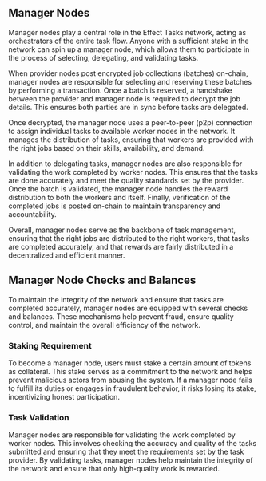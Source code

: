 
## Manager Nodes
Manager nodes play a central role in the Effect Tasks network, acting as orchestrators of the entire task flow. Anyone with a sufficient stake in the network can spin up a manager node, which allows them to participate in the process of selecting, delegating, and validating tasks.

When provider nodes post encrypted job collections (batches) on-chain, manager nodes are responsible for selecting and reserving these batches by performing a transaction. Once a batch is reserved, a handshake between the provider and manager node is required to decrypt the job details. This ensures both parties are in sync before tasks are delegated.

Once decrypted, the manager node uses a peer-to-peer (p2p) connection to assign individual tasks to available worker nodes in the network. It manages the distribution of tasks, ensuring that workers are provided with the right jobs based on their skills, availability, and demand.

In addition to delegating tasks, manager nodes are also responsible for validating the work completed by worker nodes. This ensures that the tasks are done accurately and meet the quality standards set by the provider. Once the batch is validated, the manager node handles the reward distribution to both the workers and itself. Finally, verification of the completed jobs is posted on-chain to maintain transparency and accountability.

Overall, manager nodes serve as the backbone of task management, ensuring that the right jobs are distributed to the right workers, that tasks are completed accurately, and that rewards are fairly distributed in a decentralized and efficient manner.

## Manager Node Checks and Balances
To maintain the integrity of the network and ensure that tasks are completed accurately, manager nodes are equipped with several checks and balances. These mechanisms help prevent fraud, ensure quality control, and maintain the overall efficiency of the network.

### Staking Requirement
To become a manager node, users must stake a certain amount of tokens as collateral. This stake serves as a commitment to the network and helps prevent malicious actors from abusing the system. If a manager node fails to fulfill its duties or engages in fraudulent behavior, it risks losing its stake, incentivizing honest participation.

### Task Validation
Manager nodes are responsible for validating the work completed by worker nodes. This involves checking the accuracy and quality of the tasks submitted and ensuring that they meet the requirements set by the task provider. By validating tasks, manager nodes help maintain the integrity of the network and ensure that only high-quality work is rewarded.
